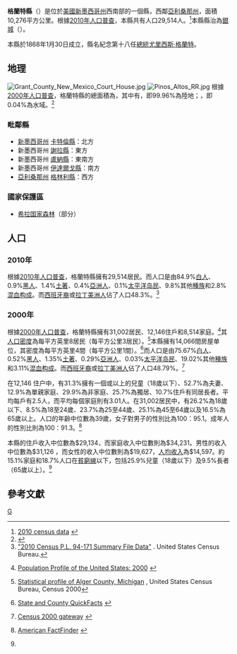 {{Otheruses|格蘭特縣|subject=美國新墨西哥州的一個縣|other=同名的縣}}
<!--[[File:Map_of_New_Mexico_highlighting_Grant_County.svg|right]]-->
{{Infobox U.S. County |
 county  = 格蘭特縣 |
 state = 新墨西哥州 |
 en county  = Grant County|
 en state = New Mexico |
 seal =  |
 map = Map_of_New Mexico_highlighting Grant County.svg |
 map size = 200|
 founded =  |
 seat = [[銀城_(新墨西哥州)|銀城]] | 
 area            = {{convert|3968|sqmi|km2}}|
 area land       = {{convert|3966|sqmi}} |
 area water      ={{convert|2|sqmi}} |
 area percentage = 0.04% |
 census yr = 2010 |
 pop = 29,514 |
 density = 3|
 web = www.grantcountynm.com |
|}}
'''格蘭特縣'''（{{lang en|'''Grant County'''}}）是位於[[美國|美國]][[新墨西哥州|新墨西哥州]]西南部的一個縣，西鄰[[亞利桑那州|亞利桑那州]]，面積10,276平方公里。根據[[美國2010年人口普查|2010年人口普查]]，本縣共有人口29,514人。<ref>[http://2010.census.gov/2010census/data/ 2010 census data] {{webarchive|url=https://web.archive.org/web/20110706203009/http://2010.census.gov/2010census/data/ |date=2011-07-06 }}</ref>本縣縣治為[[銀城_(新墨西哥州)|銀城]]（{{lang|en|Silver City}}）。{{GR|6}}

本縣於1868年1月30日成立，縣名紀念第十八任[[美國總統|總統]][[尤里西斯·格蘭特|尤里西斯·格蘭特]]。{{GR|3}}

==地理==
[[File:Grant_County_New_Mexico_Court_House.jpg|thumb]]
[[File:Pinos_Altos_RR.jpg|thumb]]
根據[[2000年美国人口普查|2000年人口普查]]，格蘭特縣的總面積為{{convert|3968|sqmi}}，其中有{{convert|3966|sqmi}}，即99.96%為陸地；{{convert|2|sqmi}}，即0.04%為水域。<ref>{{cite web
  |url=http://www.census.gov/tiger/tms/gazetteer/county2k.txt
  |title=Census 2000 U.S. Gazetteer Files: Counties
  |publisher=United States Census
  |accessdate=2011-02-13
  |archive-url=https://www.webcitation.org/68EB8WXmf?url=http://www.census.gov/tiger/tms/gazetteer/county2k.txt
  |archive-date=2012-06-06
  |dead-url=yes
  }}</ref>

===毗鄰縣===
* [[新墨西哥州|新墨西哥州]] [[卡特倫縣|卡特倫縣]]：北方
* 新墨西哥州 [[謝拉縣_(新墨西哥州)|謝拉縣]]：東方
* 新墨西哥州 [[盧納縣|盧納縣]]：東南方
* 新墨西哥州 [[伊達爾戈縣_(新墨西哥州)|伊達爾戈縣]]：南方
* [[亞利桑那州|亞利桑那州]] [[格林利縣|格林利縣]]：西方

===國家保護區===
*[[希拉国家森林|希拉国家森林]]（部分）

==人口==
{{USCensusPop 
|1910= 14813
|1920= 21939
|1930= 19050
|1940= 20050
|1950= 21649
|1960= 18700
|1970= 22030
|1980= 26204
|1990= 27676
|2000= 31002
|2010= 29514
| footnote=<ref>{{cite web|url=http://www.census.gov/population/www/censusdata/cencounts/files/ca190090.txt|title=1900-1990 census data|publisher=United States Census Bureau|accessdate=2013-05-06|archive-date=2013-06-18|archive-url=https://web.archive.org/web/20130618102118/http://www.census.gov/population/www/censusdata/cencounts/files/ca190090.txt|dead-url=no}}</ref><ref>{{cite web |url=http://factfinder2.census.gov |title=American FactFinder |publisher=Factfinder2.census.gov |date= |accessdate=2013-02-16 |archive-date=2013-09-11 |archive-url=https://web.archive.org/web/20130911234518/http://factfinder2.census.gov/ |dead-url=no }}</ref><ref>{{cite web |url=http://mapserver.lib.virginia.edu/ |title=University of Virginia Library |publisher=Mapserver.lib.virginia.edu |date= |accessdate=2013-02-16 |archive-date=2012-08-16 |archive-url=https://www.webcitation.org/69xTph0V8?url=http://mapserver.lib.virginia.edu/ |dead-url=yes }}</ref>
|}}

===2010年===
根據[[2010年美國人口普查|2010年人口普查]]，格蘭特縣擁有29,514居民。而人口是由84.9%[[歐裔美國人|白人]]、0.9%[[非裔美國人|黑人]]、1.4%[[美國土著|土著]]、0.4%[[亞裔美國人|亞洲人]]、0.1%[[太平洋岛民|太平洋岛民]]、9.8%其他[[種族|種族]]和2.8%[[混血|混血]][[种族构成|构成]]。而[[西班牙裔美国人|西班牙裔]]或[[拉丁美洲人|拉丁美洲人]]佔了人口48.3%。<ref>[http://www2.census.gov/census_2010/01-Redistricting_File--PL_94-171/California/ "2010 Census P.L. 94-171 Summary File Data"] {{Wayback|url=http://www2.census.gov/census_2010/01-Redistricting_File--PL_94-171/California/ |date=20130807061126 }}. United States Census Bureau.</ref>

===2000年===
根據[[2000年美國人口普查|2000年人口普查]]{{GR|2}}，格蘭特縣擁有31,002居民、12,146住戶和8,514家庭。<ref>{{en}}[http://www.census.gov/population/www/pop-profile/profile2000.html Population Profile of the United States: 2000] {{Wayback|url=http://www.census.gov/population/www/pop-profile/profile2000.html |date=20040113065424 }}</ref>其[[人口密度|人口密度]]為每平方英里8居民（每平方公里3居民）。<ref>[http://censtats.census.gov/data/MI/05026003.pdf Statistical profile of Alger County, Michigan] {{webarchive|url=https://web.archive.org/web/20120407012422/http://censtats.census.gov/data/MI/05026003.pdf |date=2012-04-07 }}, United States Census Bureau, Census 2000</ref>本縣擁有14,066間房屋单位，其密度為每平方英里4間（每平方公里1間）。<ref>{{en}}[http://quickfacts.census.gov/qfd/ State and County QuickFacts] {{webarchive|url=https://web.archive.org/web/20040401125638/http://quickfacts.census.gov/qfd/ |date=2004-04-01 }}</ref>而人口是由75.67%[[歐裔美國人|白人]]、0.52%[[非裔美國人|黑人]]、1.35%[[美國土著|土著]]、0.29%[[亞裔美國人|亞洲人]]、0.03%[[太平洋岛民|太平洋岛民]]、19.02%其他[[種族|種族]]和3.11%[[混血|混血]][[种族构成|构成]]。而[[西班牙裔美国人|西班牙裔]]或[[拉丁美洲人|拉丁美洲人]]佔了人口48.79%。<ref>{{en}}[http://www.census.gov/main/www/cen2000.html Census 2000 gateway] {{Wayback|url=http://www.census.gov/main/www/cen2000.html |date=20190331194847 }}</ref>

在12,146 住户中，有31.3%擁有一個或以上的兒童（18歲以下）、52.7%為夫妻、12.9%為單親家庭、29.9%為非家庭、25.7%為獨居、10.7%住戶有同居長者。平均每戶有2.5人，而平均每個家庭則有3.01人。在31,002居民中，有26.2%為18歲以下、8.5%為18至24歲、23.7%為25至44歲、25.1%為45至64歲以及16.5%為65歲以上。人口的年齡中位數為39歲，女子對男子的性別比為100：95.1。成年人的性別比則為100：91.3。<ref name="Census">{{en}}[http://factfinder.census.gov/ American FactFinder] {{WebCite|url=https://www.webcitation.org/65jESGrbU?url=http://factfinder2.census.gov/legacy/aff_sunset.html |date=20120226005920 |dateformat=iso }}</ref>

本縣的住戶收入中位數為$29,134，而家庭收入中位數則為$34,231。男性的收入中位數為$31,126 ，而女性的收入中位數則為$19,627，[[人均收入|人均收入]]為$14,597。約15.1%家庭和18.7%人口在[[貧窮線|貧窮線]]以下，包括25.9%兒童（18歲以下）及9.5%長者（65歲以上）。<ref name="Census"/>

==參考文獻==
{{reflist|2}}
{{commonscat}}
{{normdaten}}
[[Category:新墨西哥州行政区划|G]]